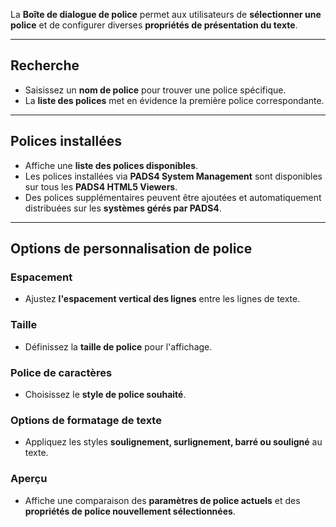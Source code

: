 La **Boîte de dialogue de police** permet aux utilisateurs de **sélectionner une police** et de configurer diverses **propriétés de présentation du texte**.

***

## **Recherche**

* Saisissez un **nom de police** pour trouver une police spécifique.
* La **liste des polices** met en évidence la première police correspondante.

***

## **Polices installées**

* Affiche une **liste des polices disponibles**.
* Les polices installées via **PADS4 System Management** sont disponibles sur tous les **PADS4 HTML5 Viewers**.
* Des polices supplémentaires peuvent être ajoutées et automatiquement distribuées sur les **systèmes gérés par PADS4**.

***

## **Options de personnalisation de police**

### **Espacement**

* Ajustez **l'espacement vertical des lignes** entre les lignes de texte.

### **Taille**

* Définissez la **taille de police** pour l'affichage.

### **Police de caractères**

* Choisissez le **style de police souhaité**.

### **Options de formatage de texte**

* Appliquez les styles **soulignement, surlignement, barré ou souligné** au texte.

### **Aperçu**

* Affiche une comparaison des **paramètres de police actuels** et des **propriétés de police nouvellement sélectionnées**.
